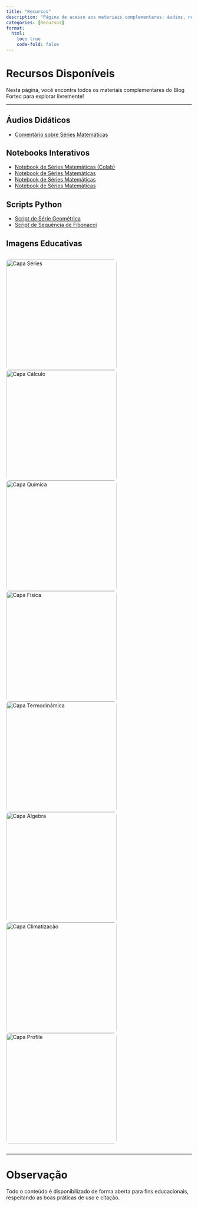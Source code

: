 ```yaml
---
title: "Recursos"
description: "Página de acesso aos materiais complementares: áudios, notebooks, scripts Python e imagens."
categories: [Recursos]
format:
  html:
    toc: true
    code-fold: false
---
```


# Recursos Disponíveis

Nesta página, você encontra todos os materiais complementares do Blog Fortec para explorar livremente!

---

## Áudios Didáticos

- [Comentário sobre Séries Matemáticas](../assets/audio/comentario_series_matematicas.mp3)


## Notebooks Interativos

- [Notebook de Séries Matemáticas (Colab)](https://colab.research.google.com/github/cacbarros/blog-fortec/blob/main/python/calculo/series_matematicas.ipynb)
- [Notebook de Séries Matemáticas](https://colab.research.google.com/github/cacbarros/blog-fortec/blob/main/python/calculo/series_matematicas.ipynb)
- [Notebook de Séries Matemáticas](https://github.com/cacbarros/blog-fortec/blob/main/python/calculo/series_matematicas.ipynb)
- [Notebook de Séries Matemáticas](https://github.com/cacbarros/blog-fortec/blob/main/python/calculo/serie_fibonacci.ipynb)


## Scripts Python

- [Script de Série Geométrica](https://github.com/cacbarros/blog-fortec/blob/main/python/calculo/series_matematicas.py)
- [Script de Sequência de Fibonacci](https://github.com/cacbarros/blog-fortec/blob/main/python/calculo/serie_fibonacci.py)


## Imagens Educativas

<div style="display: flex; flex-wrap: wrap; gap: 20px; justify-content: center;">
  <img src="/assets/images/cover.jpg" alt="Capa Séries" style="width:300px; border-radius: 8px;">
  <img src="/assets/images/cover-calculo.jpg" alt="Capa Cálculo" style="width:300px; border-radius: 8px;">
  <img src="/assets/images/cover-quimica.jpg" alt="Capa Química" style="width:300px; border-radius: 8px;">
  <img src="/assets/images/cover-fisica.jpg" alt="Capa Física" style="width:300px; border-radius: 8px;">
  <img src="/assets/images/cover-termodinamica.jpg" alt="Capa Termodinâmica" style="width:300px; border-radius: 8px;">
  <img src="/assets/images/cover-algebra.jpg" alt="Capa Álgebra" style="width:300px; border-radius: 8px;">
  <img src="/assets/images/cover-climatizacao.jpg" alt="Capa Climatização" style="width:300px; border-radius: 8px;">
  <img src="/assets/images/profile.jpg" alt="Capa Profile" style="width:300px; border-radius: 8px;">
</div>

---

# Observação

Todo o conteúdo é disponibilizado de forma aberta para fins educacionais, respeitando as boas práticas de uso e citação.
